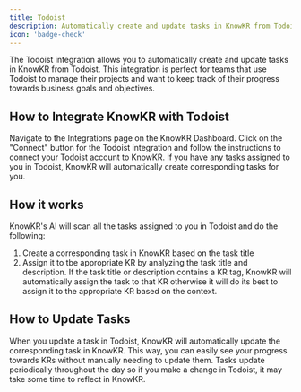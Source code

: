```yaml
---
title: Todoist
description: Automatically create and update tasks in KnowKR from Todoist.
icon: 'badge-check'
---
```


The Todoist integration allows you to automatically create and update tasks in KnowKR from Todoist.
This integration is perfect for teams that use Todoist to manage their projects and want to keep track of their progress towards business goals and objectives.

## How to Integrate KnowKR with Todoist

<Steps>
    <Step title="Navigate to the Integrations Page">
        Navigate to the Integrations page on the KnowKR Dashboard.
    </Step>
    <Step title="Get Connected">
        Click on the "Connect" button for the Todoist integration and follow the instructions to connect your Todoist account to KnowKR.
    </Step>
    <Step title="That's It">
        If you have any tasks assigned to you in Todoist, KnowKR will automatically create corresponding tasks for you.
    </Step>
</Steps>

## How it works

KnowKR's AI will scan all the tasks assigned to you in Todoist and do the following:

1. Create a corresponding task in KnowKR based on the task title
2. Assign it to tbe appropriate KR by analyzing the task title and description. If the task title or description contains a KR tag, KnowKR will automatically assign the task to that KR otherwise it will do its best to assign it to the appropriate KR based on the context.

## How to Update Tasks

When you update a task in Todoist, KnowKR will automatically update the corresponding task in KnowKR. This way, you can easily see your progress towards KRs without manually needing to update them.
Tasks update periodically throughout the day so if you make a change in Todoist, it may take some time to reflect in KnowKR.